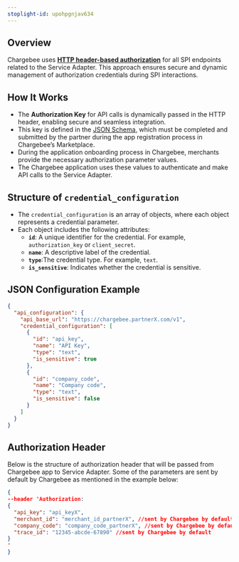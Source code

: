 ```yaml
---
stoplight-id: upohpgnjav634
---
```


## Overview
Chargebee uses [**HTTP header-based authorization**](https://datatracker.ietf.org/doc/html/rfc7235) for all SPI endpoints related to the Service Adapter. This approach ensures secure and dynamic management of authorization credentials during SPI interactions.

## How It Works
- The **Authorization Key** for API calls is dynamically passed in the HTTP header, enabling secure and seamless integration.
- This key is defined in the [JSON Schema](https://github.com/chargebee/cb-partner-spi/tree/einvoicing_spi_phase2/spec/capabilities), which must be completed and submitted by the partner during the app registration process in Chargebee’s Marketplace.
- During the application onboarding process in Chargebee, merchants provide the necessary authorization parameter values.
- The Chargebee application uses these values to authenticate and make API calls to the Service Adapter.


## Structure of `credential_configuration`
- The `credential_configuration` is an array of objects, where each object represents a credential parameter.
- Each object includes the following attributes:
    - **`id`**: A unique identifier for the credential. For example, `authorization_key` or `client_secret`.
    - **`name`**: A descriptive label of the credential.
    - **`type`**:The credential type. For example, `text`.
    - **`is_sensitive`**: Indicates whether the credential is sensitive.

## JSON Configuration Example

```json
{
  "api_configuration": {
    "api_base_url": "https://chargebee.partnerX.com/v1",
    "credential_configuration": [ 
      {
        "id": "api_key",
        "name": "API Key", 
        "type": "text",
        "is_sensitive": true 
      },
      {
        "id": "company_code",
        "name": "Company code",
        "type": "text",
        "is_sensitive": false
      }
    ]
  }
}
```

## Authorization Header

Below is the structure of authorization header that will be passed from Chargebee app to Service Adapter. Some of the 
parameters are sent by default by Chargebee as mentioned in the example below:

```json
{
--header 'Authorization: 
{
  "api_key": "api_keyX", 
  "merchant_id": "merchant_id_partnerX", //sent by Chargebee by default
  "company_code": "company_code_partnerX", //sent by Chargebee by default
  "trace_id": "12345-abcde-67890" //sent by Chargebee by default
}
'
}
